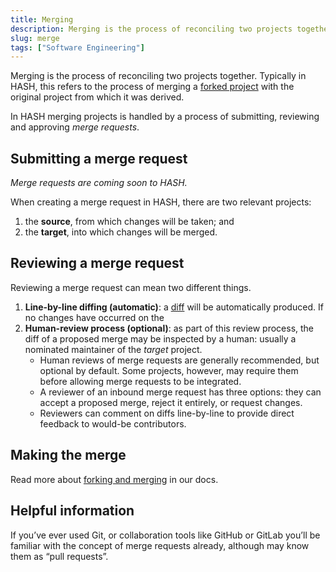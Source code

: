 ```yaml
---
title: Merging
description: Merging is the process of reconciling two projects together. In HASH merging projects is handled by submitting, reviewing and approving “merge requests”.
slug: merge
tags: ["Software Engineering"]
---
```


Merging is the process of reconciling two projects together. Typically in HASH, this refers to the process of merging a [forked project](/glossary/fork) with the original project from which it was derived.

In HASH merging projects is handled by a process of submitting, reviewing and approving _merge requests_.

## Submitting a merge request

_Merge requests are coming soon to HASH._

When creating a merge request in HASH, there are two relevant projects:

1. the **source**, from which changes will be taken; and
1. the **target**, into which changes will be merged.

## Reviewing a merge request

Reviewing a merge request can mean two different things.

1. **Line-by-line diffing (automatic)**: a [diff](/glossary/diff) will be automatically produced. If no changes have occurred on the
1. **Human-review process (optional)**: as part of this review process, the diff of a proposed merge may be inspected by a human: usually a nominated maintainer of the _target_ project.
   - Human reviews of merge requests are generally recommended, but optional by default. Some projects, however, may require them before allowing merge requests to be integrated.
   - A reviewer of an inbound merge request has three options: they can accept a proposed merge, reject it entirely, or request changes.
   - Reviewers can comment on diffs line-by-line to provide direct feedback to would-be contributors.

## Making the merge

Read more about [forking and merging](https://hash.dev/docs/simulations/create/collaboration/forking-and-merging) in our docs.

## Helpful information

If you’ve ever used Git, or collaboration tools like GitHub or GitLab you’ll be familiar with the concept of merge requests already, although may know them as “pull requests”.
